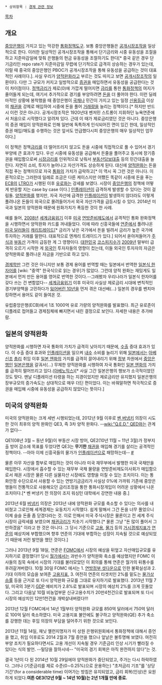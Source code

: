  * 상위항목 : [[경제 관련 정보]]

{{{+1 量的緩和 / Quantitative Easing: '''QE''' }}}

[[목차]]

== 개요 ==
[[중앙은행]]이 가지고 있는 막강한 [[통화]]정책도구. 보통 중앙은행들은 [[공개시장조작]]을 일상적으로 한다. 이러한 일상적인 공개시장조작을 통해서 단기금리와 시중 유동성을 조절을 하고 지준마감일에 맞춰 은행들의 현금 유동성을 조절하기도 한다[* 중국 같은 경우 단기금리인 repo rate가 지준마감일 무렵에 단기적으로 급격히 상승하는 경우가 있는데, 이럴 때 중국의 중앙은행인 PBOC가 공개시장조작을 통해 유동성을 공급하는 것이 대표적인 사례이다.]. 사실 우리가 [[양적완화]]라고 부르는 것도 따지고 보면 [[공개시장조작]]의 일환이다. 다만 그 규모가 커지고 일방적으로 [[증권]]을 매입하면서 유동성을 공급한다는 것이 차이점이다. [[정책금리]]가 제로(0)에 가깝게 떨어지면 [[금리]]를 통한 [[통화정책]]의 여지가 줄어들게 되는데, 여기서 추가적으로 경기를 부양하려면 [[돈]]을 더 풀어야 한다. 이런 딜레마적인 상황에 봉착했을 때 중앙은행이 [[국채]]나 민간이 가지고 있는 일정 [[신용등급]] 이상의 [[채권]]을 강제로 매입하여 시중에 돈을 풀어 [[거래량]]을 늘리는 정책이다.[* 하지만 반드시 이런 것은 아니다. 공개시장조작은 1920년대 벤저민 스트롱이 지휘하던 뉴욕연준에서 처음으로 시작했다고 알려져 있다. 근데 이 때가 제로금리였던 것은 아니다. 중앙은행의 증권 매입이 양적완화로 인해 일반에 독특하게 인식되어진 면이 있긴 한데, 일상적인 증권 매입/매도를 수행하는 것은 앞서도 언급했다시피 중앙은행의 매우 일상적인 업무이다.]

이 정책은 정책[[금리]]를 더 떨어뜨리지 않고도 돈을 시중에 직접적으로 풀 수 있어서 경기부양에 큰 효과가 있다. 우선 시중에 유동성을 공급해서 돈줄을 풀어주고 동시에 장기증권을 매입함으로써 [[시장금리]]를 인위적으로 낮춰서 [[부동산담보대출]] 등의 민간대출을 늘린다. 자연히 소비, 투자가 늘어나고 자산가격도 상승하게 된다. 대신에 [[양적완화]]는 돈을 직접 푸는 정책이므로 자국 [[통화]]의 가치가 급락하고[* 이 역시 꼭 그런 것은 아니다. 이론적으로는 그러한데 일례로 조금은 다른 케이스지만 어쨌든 똑같이 시중에 돈을 푸는 [[ECB]]의 [[LTRO]]가 시행된 이후 [[유로화]]는 강세를 보였다. 시장이 [[중앙은행]]의 정책에 어떻게 반응할 지는 case by case 이다.] [[인플레이션]]이 급격하게 발생할 수 있다는 것이 걸림돌. [[양적완화]]를 했지만, 자국 자산에 급격한 [[인플레이션]]이 발생하지 않더라도 이렇게 풀려나온 돈들이 외국으로 몰려들어가서 외국 자산가격을 급등시킬 수 있다. 2014년 미국과 일본의 양적완화 때문에 원화가치가 폭등한 것이 한 사례. 

예를 들어, [[2008년]] [[세계금융위기]] 이후 [[미국]] [[연방준비제도]]에서 공격적인 통화 완화정책을 시행하면서 양적완화 카드를 꺼내들었다. 이에 따라 신흥국들에 [[연준]]에서 풀려나온 [[미국 달러]]들이 [[캐리트레이드]][* 금리가 낮은 국가에서 돈을 빌려서 금리가 높은 국가에 투자하는 거래를 말한다. 대표적으로 엔캐리 트레이드가 있다.] 되어서 쏟아져들어가 [[주식]]과 [[부동산]] 가격이 급등한 게 그 영향이다. [[대한민국]] [[코스피]]지수가 [[2009년]] 말부터 급격히 오르기 시작한 게 [[외국인]] 투자자들의 영향이 컸는데, 이들 외국인 투자자의 자금은 양적완화로 풀려나온 자금을 기반으로 하고 있다. 

[[경제학]]만 그런 것은 아니지만 보통 경제 용어를 번역할 때는 일본에서 번역한 [[일본식 한자어]]를 [wiki: "중역" 한국식으로 읽는 경우]가 많았다. 그런데 양적 완화는 재밌게도 일본에서 먼저 만든 용어를 영어로 번역한 것이다.--그래봤자 우리나라가 일본식 한자어를 갖다 쓰는 건 변함없다-- [[세계금융위기]] 이후 미국이 사실상 제로금리 시대에 변칙적인 경기부양책을 고민하다가 [[잃어버린 10년]]을 먼저 겪은 대선배(...) 일본의 경우를 벤치마킹하면서 용어도 같이 들여온 것.

유럽중앙은행(ECB)에서 1조 1000억 유로 가량의 양적완화를 발표했다. 최근 유로존이 디플레로 접어들고 경제침체에 빠지면서 내린 결정으로 보인다. 자세한 내용은 추가바람.
== 일본의 양적완화 ==
양적완화를 시행하면 자국 통화의 가치가 급격히 낮아지기 때문에, [[수출]] 증대 효과가 있다. 이 수출 증대 효과와 [[인플레이션]]을 일으켜 [[내수]] 소비를 늘리기 위해 [[일본]]에서는 [[아베 신조]] [[총리]] 취임 이후 [[일본 엔]]화의 가치를 급격히 끌어내리기 위해 [[정부]] 차원에서 [[중앙은행]]인 [[일본은행]]을 갈궈서(...) 무제한 양적완화를 시행하여 자국 통화인 [[일본 엔]]화의 가치를 급격히 떨어뜨리고 있다.([[아베노믹스]])[* 사실 그간 일본은행의 행보가 소극적이었던 것도 맞다. 맨날 디플레이션 타령을 하는 지경이었지만 제로금리만 유지했지 일본은행의 장부규모의 증가속도는 상대적으로 매우 더딘 편이었다. 이는 바꿔말하면 적극적으로 증권을 매입해 시중에 유동성을 공급하지 않았다는 뜻이다.] 
== 미국의 양적완화 ==
미국의 양적완화는 크게 세번 시행되었는데, 2012년 9월 이후로 [[벤 버냉키]] 의장이 시도한 것이 최후의 양적 완화인 QE3, 즉 3차 양적 완화다. --[[wiki:"Q.E.D." QED]]와는 관계가 없다-- 

QE1(08년 3월 ~ 동년 9월)이 부동산 시장 방어, QE2(10년 11월 ~ 11년 3월)가 정부지출 방어 감소에 목표를 두었다면 QE3는 '''무기한''' [[채권]]을 매입해 경기를 살리는 공격적인 정책이다. --아아 이제 신흥국들의 물가가 [[인플레이션]]으로 패망하는데-- [http://fn.segye.com/articles/article.asp?aid=20120921022472&cid=0503010000000 #]

물론 아무 자산을 함부로 매입하는 것이 아니라 미국 재무부에서 발행한 미국 국채만을 매입한다. 시장에서 흡수할 수 있는 재무부 국채 물량을 연방준비제도이사회가 매입함으로서 채권 시장은 물론 다른 실물자산 시장에도 영향을 미칠 수 있는 조치이다. 이는 통화안정 수단으로서 사용할 수 있는 연방기금금리가 사실상 0%에 가까워 기존에 중앙은행들이 전통적으로 사용해오던 금리조정을 통한 통화시장개입이 어려운 상황에서 나온 조치이다.[* 벤 버냉키 전 의장이 조지 워싱턴 대학에서 강연한 내용 중.]

2013년 6월 [[버냉키]] 의장은 2013년 내에 양적완화 규모를 축소할 수 있다는 의사를 내비쳤고 그로인해 세계경제는 요동치기 시작했다. 쉽게 말해서 그간 돈을 너무 풀었으니 이제 슬슬 돈줄 좀 닫겠다라는 것. 이로 인해서 미국 주식시장은 물론이고 전 세계 주식시장이 급락세를 보였으며 [[채권금리]]가 치솟기 시작했다.[* 물론 그냥 "돈 많이 풀어서 그만하겠음" 이라고 한 것은 아니다. 그 당시 기준으로 [[고용]], [[물가]] 등의 [[거시경제지표]]가 [[연준]]의 예상치에 부합했으며 향후 연준의 기대에 부합하는 성장이 지속될 것으로 예상되었기 때문에 저런 발언을 했던 것이다.]

그러나 2013년 9월 18일, 연준은 [[FOMC]]에서 시장의 예상을 뒤엎고 자산매입규모를 유지하기로 결정했다!! 당시 [[월가]]에서는 과반수가 양적완화 축소를 예상했지만 FOMC 이사들의 침묵 속에서 시장의 기대를 불러모았던 이 회의를 통해 연준은 월가의 뒤통수를 후려갈겨버렸다. 10월 30일 FOMC 에서는 1. [[연방정부 셧다운]]으로 인한 불확실성과 2. 기대 이하의 모습을 보여준 [[고용지표]], 3. 여전히 연준의 타겟치인 2%를 밑도는 [[물가상승률]] 등을 근거로 또 다시 양적완화 규모를 그대로 유지하기로 발표했다. 2013년 11월 7일, 미국의 3분기 [[GDP]] 예비치가 2.8%로 발표되며 시장의 예상치 2%를 크게 웃돌았다. 그리고 다음날 10월 비농업부문 신규고용수치가 20만4천건으로 발표되며 또 다시 시장의 예상치인 12만1천건을 개박살내버렸다!!! 

2013년 12월 FOMC에서 14년 1월부터 양적완화 규모를 850억 달러에서 750억 달러로 100억 달러 축소하였다. 미국 고용지표 불안에도 불구하고 양적완화(QE) 추가 축소를 강행한 데는 후임 의장의 부담을 덜어주기 위한 것으로 보인다. 

2013년 11월 14일, 재닛 옐런지명자가 미 상원 은행위원회에서 통화정책에 대해서 증언을 했고, 취임 이후로도 2014 2월과 7월 증언을 했으나 앞날은 불투명해 보였다. 여전히 부양 조치가 필요하다면서도 고용 개선이 지속될 경우 기준금리 인상 시기가 빨라질 수 있다는 식의 발언. --밀당을 잘하시네-- "미국의 경기 회복은 아직 완전하지 않다"는 것. 

결국 1년이 다 된 2014년 10월 29일에야 양적완화가 중단되었고, 주가는 다시 하락하였다. 그러나 (기준금리를 제로 수준(0∼0.25%)으로 운용하는) "초저금리 기조"를 '상당 기간'(for a considerable time) 이어가는 방침은 유지되었고, 금리 회복(인상)은 요원하게 되었다.'''여튼 QE3(12년 9월 ~ 14년 10월)는 2년 1개월 만에 종료.'''

